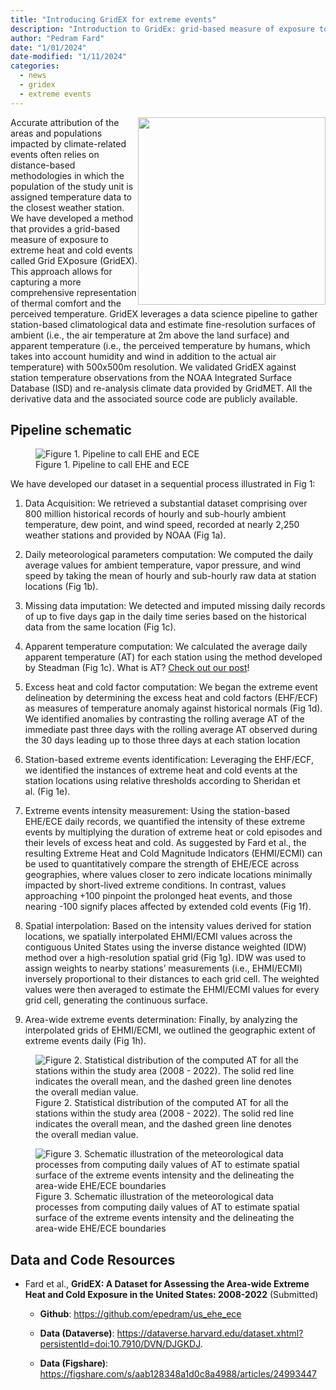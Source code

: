 ```yaml
---
title: "Introducing GridEX for extreme events"
description: "Introduction to GridEx: grid-based measure of exposure to extreme heat and cold events called Grid EXposure"
author: "Pedram Fard"
date: "1/01/2024"
date-modified: "1/11/2024"
categories:
  - news
  - gridex
  - extreme events
---
```


![](img/grid.png){style="float: right;" fig-alt="PAA Ohio" fig-align="right" width="300"} Accurate attribution of the areas and populations impacted by climate-related events often relies on distance-based methodologies in which the population of the study unit is assigned temperature data to the closest weather station. We have developed a method that provides a grid-based measure of exposure to extreme heat and cold events called Grid EXposure (GridEX). This approach allows for capturing a more comprehensive representation of thermal comfort and the perceived temperature. GridEX leverages a data science pipeline to gather station-based climatological data and estimate fine-resolution surfaces of ambient (i.e., the air temperature at 2m above the land surface) and apparent temperature (i.e., the perceived temperature by humans, which takes into account humidity and wind in addition to the actual air temperature) with 500x500m resolution. We validated GridEX against station temperature observations from the NOAA Integrated Surface Database (ISD) and re-analysis climate data provided by GridMET. All the derivative data and the associated source code are publicly available.

## Pipeline schematic

![Figure 1. Pipeline to call EHE and ECE](img/pipeline.png)

We have developed our dataset in a sequential process illustrated in Fig 1:

1.  Data Acquisition: We retrieved a substantial dataset comprising over 800 million historical records of hourly and sub-hourly ambient temperature, dew point, and wind speed, recorded at nearly 2,250 weather stations and provided by NOAA (Fig 1a).

2.  Daily meteorological parameters computation: We computed the daily average values for ambient temperature, vapor pressure, and wind speed by taking the mean of hourly and sub-hourly raw data at station locations (Fig 1b).

3.  Missing data imputation: We detected and imputed missing daily records of up to five days gap in the daily time series based on the historical data from the same location (Fig 1c).

4.  Apparent temperature computation: We calculated the average daily apparent temperature (AT) for each station using the method developed by Steadman (Fig 1c). What is AT? [Check out our post](./what_is_at.html)!

5.  Excess heat and cold factor computation: We began the extreme event delineation by determining the excess heat and cold factors (EHF/ECF) as measures of temperature anomaly against historical normals (Fig 1d). We identified anomalies by contrasting the rolling average AT of the immediate past three days with the rolling average AT observed during the 30 days leading up to those three days at each station location

6.  Station-based extreme events identification: Leveraging the EHF/ECF, we identified the instances of extreme heat and cold events at the station locations using relative thresholds according to Sheridan et al. (Fig 1e).

7.  Extreme events intensity measurement: Using the station-based EHE/ECE daily records, we quantified the intensity of these extreme events by multiplying the duration of extreme heat or cold episodes and their levels of excess heat and cold. As suggested by Fard et al., the resulting Extreme Heat and Cold Magnitude Indicators (EHMI/ECMI) can be used to quantitatively compare the strength of EHE/ECE across geographies, where values closer to zero indicate locations minimally impacted by short-lived extreme conditions. In contrast, values approaching +100 pinpoint the prolonged heat events, and those nearing -100 signify places affected by extended cold events (Fig 1f).

8.  Spatial interpolation: Based on the intensity values derived for station locations, we spatially interpolated EHMI/ECMI values across the contiguous United States using the inverse distance weighted (IDW) method over a high-resolution spatial grid (Fig 1g). IDW was used to assign weights to nearby stations’ measurements (i.e., EHMI/ECMI) inversely proportional to their distances to each grid cell. The weighted values were then averaged to estimate the EHMI/ECMI values for every grid cell, generating the continuous surface.

9.  Area-wide extreme events determination: Finally, by analyzing the interpolated grids of EHMI/ECMI, we outlined the geographic extent of extreme events daily (Fig 1h).

![Figure 2. Statistical distribution of the computed AT for all the stations within the study area (2008 - 2022). The solid red line indicates the overall mean, and the dashed green line denotes the overall median value.](img/gridex_fig2.jpg){fig-align="center"}

![Figure 3. Schematic illustration of the meteorological data processes from computing daily values of AT to estimate spatial surface of the extreme events intensity and the delineating the area-wide EHE/ECE boundaries](img/gridex_fig3.png){fig-align="center"}

## Data and Code Resources

-   Fard et al., **GridEX: A Dataset for Assessing the Area-wide Extreme Heat and Cold Exposure in the United States: 2008-2022** (Submitted)

    -   **Github**: <https://github.com/epedram/us_ehe_ece>

    -   **Data (Dataverse)**: <https://dataverse.harvard.edu/dataset.xhtml?persistentId=doi:10.7910/DVN/DJGKDJ>.

    -   **Data (Figshare)**: <https://figshare.com/s/aab128348a1d0c8a4988/articles/24993447>
